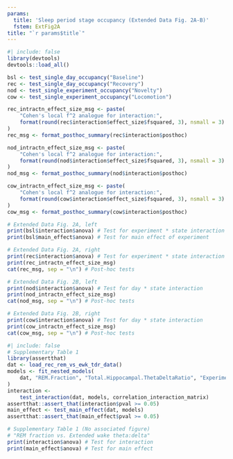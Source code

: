 ```yaml
---
params:
  title: 'Sleep period stage occupancy (Extended Data Fig. 2A-B)'
  fstem: ExtFig2A
title: "`r params$title`"
---
```

```r
#| include: false
library(devtools)
devtools::load_all()

bsl <- test_single_day_occupancy("Baseline")
rec <- test_single_day_occupancy("Recovery")
nod <- test_single_experiment_occupancy("Novelty")
cow <- test_single_experiment_occupancy("Locomotion")

rec_intractn_effect_size_msg <- paste(
    "Cohen's local f^2 analogue for interaction:",
    format(round(rec$interaction$effect_size$fsquared, 3), nsmall = 3)
)
rec_msg <- format_posthoc_summary(rec$interaction$posthoc)

nod_intractn_effect_size_msg <- paste(
    "Cohen's local f^2 analogue for interaction:",
    format(round(nod$interaction$effect_size$fsquared, 3), nsmall = 3)
)
nod_msg <- format_posthoc_summary(nod$interaction$posthoc)

cow_intractn_effect_size_msg <- paste(
    "Cohen's local f^2 analogue for interaction:",
    format(round(cow$interaction$effect_size$fsquared, 3), nsmall = 3)
)
cow_msg <- format_posthoc_summary(cow$interaction$posthoc)
```

```r
# Extended Data Fig. 2A, left
print(bsl$interaction$anova) # Test for experiment * state interaction
print(bsl$main_effect$anova) # Test for main effect of experiment
```

```r
# Extended Data Fig. 2A, right
print(rec$interaction$anova) # Test for experiment * state interaction
print(rec_intractn_effect_size_msg)
cat(rec_msg, sep = "\n") # Post-hoc tests
```

```r
# Extended Data Fig. 2B, left
print(nod$interaction$anova) # Test for day * state interaction
print(nod_intractn_effect_size_msg)
cat(nod_msg, sep = "\n") # Post-hoc tests
```

```r
# Extended Data Fig. 2B, right
print(cow$interaction$anova) # Test for day * state interaction
print(cow_intractn_effect_size_msg)
cat(cow_msg, sep = "\n") # Post-hoc tests
```

```r
#| include: false
# Supplementary Table 1
library(assertthat)
dat <- load_rec_rem_vs_ewk_tdr_data()
models <- fit_nested_models(
    dat, "REM.Fraction", "Total.Hippocampal.ThetaDeltaRatio", "Experiment", "Subject"
)
interaction <-
    test_interaction(dat, models, correlation_interaction_matrix)
assertthat::assert_that(interaction$pval >= 0.05)
main_effect <- test_main_effect(dat, models)
assertthat::assert_that(main_effect$pval >= 0.05)
```

```r
# Supplementary Table 1 (No associated figure)
# "REM fraction vs. Extended wake theta:delta"
print(interaction$anova) # Test for interaction
print(main_effect$anova) # Test for main effect
```

